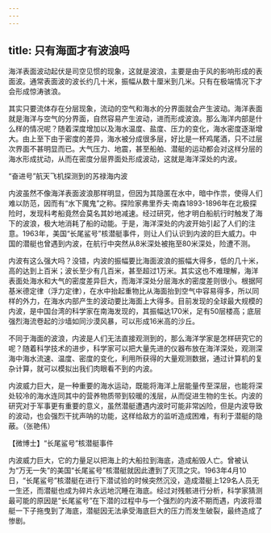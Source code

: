 ```yaml
---
---
---
```

title: 只有海面才有波浪吗
---




海洋表面波动起伏是司空见惯的现象，这就是波浪，主要是由于风的影响形成的表面波。通常表面波的波长约几十米，振幅从数十厘米到几米。只有在极端情况下才会形成惊涛骇浪。

其实只要流体存在分层现象，流动的空气和海水的分界面就会产生波动。海洋表面就是海洋与空气的分界面，自然容易产生波动，进而形成波浪。那么海洋内部是什么样的情况呢？随着深度增加以及海水温度、盐度、压力的变化，海水密度逐渐增大。由上至下由于密度的差异，海水被分成很多层，好比是一杯鸡尾酒，只不过层次界面不甚明显而已。大气压力、地震，甚至船舶、潜艇的运动都会对这样分层的海水形成扰动，从而在密度分层界面处形成波动，这就是海洋深处的内波。

“奋进号”航天飞机探测到的苏禄海内波





内波虽然不像海洋表面波浪那样明显，但因为其隐匿在水中，暗中作祟，使得人们难以防范，因而有“水下魔鬼”之称。探险家弗里乔夫·南森1893-1896年在北极探险时，发现科考船竟然会莫名其妙地减速。经过研究，他才明白船航行时触发了海下的波浪，极大地消耗了船的动能。于是，海洋深处的内波开始引起了人们的注意。1963年，美国“长尾鲨号”核潜艇事件，则让人们认识到内波的巨大威力。中国的潜艇也曾遇到内波，在航行中突然从8米深处被拖至80米深处，险遭不测。

内波有这么强大吗？没错，内波的振幅要比海面波浪的振幅大得多，低的几十米，高的达到上百米；波长至少有几百米，甚至超过1万米。其实这也不难理解，海洋表面处海水和大气的密度差异巨大，而海洋深处分层海水的密度差则很小。根据阿基米德定律（浮力定律），在水中抬起重物比从海面抬到空气中容易得多，所以同样的外力，在海水内部产生的波动要比海面上大得多。目前发现的全球最大规模的内波，是中国台湾的科学家在南海发现的，其振幅达170米，足有50层楼高；底层强烈海流卷起的沙墙如同沙漠风暴，可以形成16米高的沙丘。

不同于海面的波浪，内波是人们无法直接观测到的，那么海洋学家是怎样研究它的呢？随着科学技术的进步，科学家可以把大量先进的仪器布放在海洋深处，观测深海中海水流速、温度、密度的变化，利用所获得的大量观测数据，通过计算机的复杂计算，就可以模拟出我们肉眼看不到的内波。

内波威力巨大，是一种重要的海水运动，既能将海洋上层能量传至深层，也能将深处较冷的海水连同其中的营养物质带到较暖的浅层，从而促进生物的生长。内波的研究对于军事更有重要的意义，虽然潜艇遭遇内波时可能非常凶险，但是内波导致的波动，也会强烈干扰声呐的功能，这样给敌方的监听造成困难，有利于潜艇的隐蔽。（张艳伟）





【微博士】“长尾鲨号”核潜艇事件

内波威力巨大，它的力量足以把海上的大船拉到海底，造成船毁人亡。曾被认为“万无一失”的美国“长尾鲨号”核潜艇就因此遭到了灭顶之灾。1963年4月10日，“长尾鲨号”核潜艇在进行下潜试验的时候突然沉没，造成潜艇上129名人员无一生还，而潜艇也成为碎片永远地沉睡在海底。经过对残骸进行分析，科学家猜测最可能的原因是“长尾鲨号”在下潜的过程中与一个强烈的内波不期而遇，内波将潜艇一下子拖曳到了海底，潜艇因无法承受海底巨大的压力而发生破裂，最终造成了惨剧。